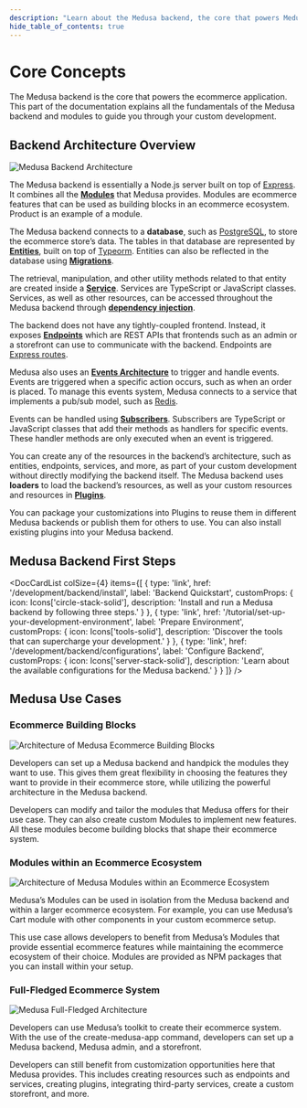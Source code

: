 ```yaml
---
description: "Learn about the Medusa backend, the core that powers Medusa. Learn how to start, how to customize the backend, and what are some of the core concepts."
hide_table_of_contents: true
---
```



# Core Concepts

The Medusa backend is the core that powers the ecommerce application. This part of the documentation explains all the fundamentals of the Medusa backend and modules to guide you through your custom development.

## Backend Architecture Overview

![Medusa Backend Architecture](https://res.cloudinary.com/dza7lstvk/image/upload/v1677607702/Medusa%20Docs/Diagrams/medusa-architecture-3_e385zk.jpg)

The Medusa backend is essentially a Node.js server built on top of [Express](https://expressjs.com/). It combines all the [**Modules**](#) that Medusa provides. Modules are ecommerce features that can be used as building blocks in an ecommerce ecosystem. Product is an example of a module.

The Medusa backend connects to a **database**, such as [PostgreSQL](https://www.postgresql.org/), to store the ecommerce store’s data. The tables in that database are represented by [**Entities**](../advanced/backend/entities/overview.md), built on top of [Typeorm](https://typeorm.io/). Entities can also be reflected in the database using [**Migrations**](../advanced/backend/migrations/overview.md).

The retrieval, manipulation, and other utility methods related to that entity are created inside a [**Service**](../advanced/backend/services/overview.md). Services are TypeScript or JavaScript classes. Services, as well as other resources, can be accessed throughout the Medusa backend through [**dependency injection**](../advanced/backend/dependency-container/).

The backend does not have any tightly-coupled frontend. Instead, it exposes [**Endpoints**](#) which are REST APIs that frontends such as an admin or a storefront can use to communicate with the backend. Endpoints are [Express routes](https://expressjs.com/en/guide/routing.html).

Medusa also uses an [**Events Architecture**](../advanced/backend/events/architecture.md) to trigger and handle events. Events are triggered when a specific action occurs, such as when an order is placed. To manage this events system, Medusa connects to a service that implements a pub/sub model, such as [Redis](https://redis.io/).

Events can be handled using [**Subscribers**](../advanced/backend/subscribers/overview.md). Subscribers are TypeScript or JavaScript classes that add their methods as handlers for specific events. These handler methods are only executed when an event is triggered.

You can create any of the resources in the backend’s architecture, such as entities, endpoints, services, and more, as part of your custom development without directly modifying the backend itself. The Medusa backend uses **loaders** to load the backend’s resources, as well as your custom resources and resources in [**Plugins**](../advanced/backend/plugins/overview.md).

You can package your customizations into Plugins to reuse them in different Medusa backends or publish them for others to use. You can also install existing plugins into your Medusa backend.

## Medusa Backend First Steps

<DocCardList colSize={4} items={[
  {
    type: 'link',
    href: '/development/backend/install',
    label: 'Backend Quickstart',
    customProps: {
      icon: Icons['circle-stack-solid'],
      description: 'Install and run a Medusa backend by following three steps.'
    }
  },
  {
    type: 'link',
    href: '/tutorial/set-up-your-development-environment',
    label: 'Prepare Environment',
    customProps: {
      icon: Icons['tools-solid'],
      description: 'Discover the tools that can supercharge your development.'
    }
  },
  {
    type: 'link',
    href: '/development/backend/configurations',
    label: 'Configure Backend',
    customProps: {
      icon: Icons['server-stack-solid'],
      description: 'Learn about the available configurations for the Medusa backend.'
    }
  }
]} />

## Medusa Use Cases

### Ecommerce Building Blocks

![Architecture of Medusa Ecommerce Building Blocks](https://res.cloudinary.com/dza7lstvk/image/upload/v1677605998/Medusa%20Docs/Diagrams/use-case-1_lsuemr.jpg)

Developers can set up a Medusa backend and handpick the modules they want to use. This gives them great flexibility in choosing the features they want to provide in their ecommerce store, while utilizing the powerful architecture in the Medusa backend.

Developers can modify and tailor the modules that Medusa offers for their use case. They can also create custom Modules to implement new features. All these modules become building blocks that shape their ecommerce system.

### Modules within an Ecommerce Ecosystem

![Architecture of Medusa Modules within an Ecommerce Ecosystem](https://res.cloudinary.com/dza7lstvk/image/upload/v1677605998/Medusa%20Docs/Diagrams/use-case-2_o7jzmx.jpg)

Medusa’s Modules can be used in isolation from the Medusa backend and within a larger ecommerce ecosystem. For example, you can use Medusa’s Cart module with other components in your custom ecommerce setup.

This use case allows developers to benefit from Medusa’s Modules that provide essential ecommerce features while maintaining the ecommerce ecosystem of their choice. Modules are provided as NPM packages that you can install within your setup.

### Full-Fledged Ecommerce System

![Medusa Full-Fledged Architecture](https://res.cloudinary.com/dza7lstvk/image/upload/v1677607702/Medusa%20Docs/Diagrams/medusa-architecture-3_e385zk.jpg)

Developers can use Medusa’s toolkit to create their ecommerce system. With the use of the create-medusa-app command, developers can set up a Medusa backend, Medusa admin, and a storefront.

Developers can still benefit from customization opportunities here that Medusa provides. This includes creating resources such as endpoints and services, creating plugins, integrating third-party services, create a custom storefront, and more.
